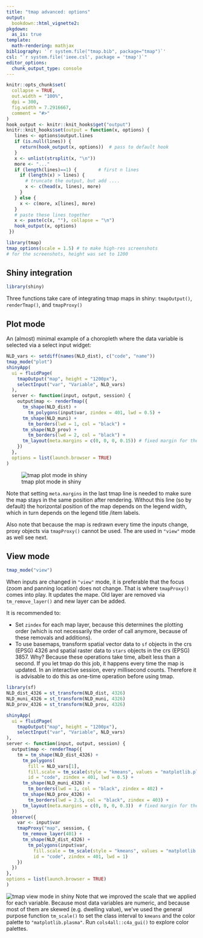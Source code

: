 ```yaml
---
title: "tmap advanced: options"
output: 
  bookdown::html_vignette2:
pkgdown:
  as_is: true
template:
  math-rendering: mathjax
bibliography: '`r system.file("tmap.bib", package="tmap")`'
csl: "`r system.file('ieee.csl', package = 'tmap')`"
editor_options: 
  chunk_output_type: console
---
```


```r
knitr::opts_chunk$set(
  collapse = TRUE,
  out.width = "100%",
  dpi = 300,
  fig.width = 7.2916667,
  comment = "#>"
)
hook_output <- knitr::knit_hooks$get("output")
knitr::knit_hooks$set(output = function(x, options) {
   lines <- options$output.lines
   if (is.null(lines)) {
     return(hook_output(x, options))  # pass to default hook
   }
   x <- unlist(strsplit(x, "\n"))
   more <- "..."
   if (length(lines)==1) {        # first n lines
     if (length(x) > lines) {
       # truncate the output, but add ....
       x <- c(head(x, lines), more)
     }
   } else {
     x <- c(more, x[lines], more)
   }
   # paste these lines together
   x <- paste(c(x, ""), collapse = "\n")
   hook_output(x, options)
 })

```


```r
library(tmap)
tmap_options(scale = 1.5) # to make high-res screenshots
# for the screenshots, height was set to 1200
```


## Shiny integration

```r
library(shiny)
```


Three functions take care of integrating tmap maps in shiny: `tmapOutput()`, `renderTmap()`, and `tmapProxy()`

## Plot mode

An (almost) minimal example of a choropleth where the data variable is selected via a select input widget:

```r
NLD_vars <- setdiff(names(NLD_dist), c("code", "name"))
tmap_mode("plot")
shinyApp(
  ui = fluidPage(
    tmapOutput("map", height = "1200px"),
    selectInput("var", "Variable", NLD_vars)
  ),
  server <- function(input, output, session) {
    output$map <- renderTmap({
      tm_shape(NLD_dist) +
        tm_polygons(input$var, zindex = 401, lwd = 0.5) +
      tm_shape(NLD_muni) +
        tm_borders(lwd = 1, col = "black") +
      tm_shape(NLD_prov) +
        tm_borders(lwd = 2, col = "black") +
      tm_layout(meta.margins = c(0, 0, 0, 0.15)) # fixed margin for the legend
    })
  }, 
  options = list(launch.browser = TRUE)
)
```

![tmap plot mode in shiny](https://r-tmap.github.io/tmap/reference/figures/shiny_plot.jpg)


Note that setting `meta.margins` in the last tmap line is needed to make sure the map stays in the same position after rendering. Without this line (so by default) the horizontal position of the map depends on the legend width, which in turn depends on the legend title /item labels.

Also note that because the map is redrawn every time the inputs change, proxy objects via `tmapProxy()` cannot be used. The are used in `"view"` mode as well see next.


## View mode

```r
tmap_mode("view")
```

When inputs are changed in `"view"` mode, it is preferable that the focus (zoom and panning location) does not change. That is where `tmapProxy()` comes into play. It updates the mape. Old layer are removed via `tm_remove_layer()` and new layer can be added.

It is recommended to:

* Set `zindex` for each map layer, because this determines the plotting order (which is not necessarily the order of call anymore, because of these removals and additions).
* To use basemaps, transform spatial vector data to `sf` objects in the crs (EPSG) 4326 and spatial raster data to `stars` objects in the crs (EPSG) 3857. Why? Because these operations take time, albeit less than a second. If you let tmap do this job, it happens every time the map is updated. In an interactive session, every millisecond counts. Therefore it is advisable to do this as one-time operation before using tmap.


```r
library(sf)
NLD_dist_4326 = st_transform(NLD_dist, 4326)
NLD_muni_4326 = st_transform(NLD_muni, 4326)
NLD_prov_4326 = st_transform(NLD_prov, 4326)
```

```r
shinyApp(
  ui = fluidPage(
    tmapOutput("map", height = "1200px"),
    selectInput("var", "Variable", NLD_vars)
),
server <- function(input, output, session) {
  output$map <- renderTmap({
    tm = tm_shape(NLD_dist_4326) +
      tm_polygons(
      	fill = NLD_vars[1], 
        fill.scale = tm_scale(style = "kmeans", values = "matplotlib.plasma"),
        id = "code", zindex = 401, lwd = 0.5) +
	  tm_shape(NLD_muni_4326) +
        tm_borders(lwd = 1, col = "black", zindex = 402) +
      tm_shape(NLD_prov_4326) +
        tm_borders(lwd = 2.5, col = "black", zindex = 403) +
      tm_layout(meta.margins = c(0, 0, 0, 0.3))  # fixed margin for the legend
  })
  observe({
    var <- input$var
    tmapProxy("map", session, {
      tm_remove_layer(401) + 
      tm_shape(NLD_dist_4326) +
        tm_polygons(input$var, 
          fill.scale = tm_scale(style = "kmeans", values = "matplotlib.plasma"),
          id = "code", zindex = 401, lwd = 1)
    })
  })
}, 
options = list(launch.browser = TRUE)
)
```

![tmap view mode in shiny](https://r-tmap.github.io/tmap/reference/figures/shiny_view.jpg)
Note that we improved the scale that we applied for each variable. Because most data variables are numeric, and because most of them are skewed (e.g. dwelling value), we've used the general purpose function `tm_scale()` to set the class interval to `kmeans` and the color palette to `"matplotlib.plasma"`. Run `cols4all::c4a_gui()` to explore color palettes.
